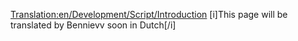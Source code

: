 [[Translation:en/Development/Script/Introduction]]
[i]This page will be translated by Bennievv soon in Dutch[/i]